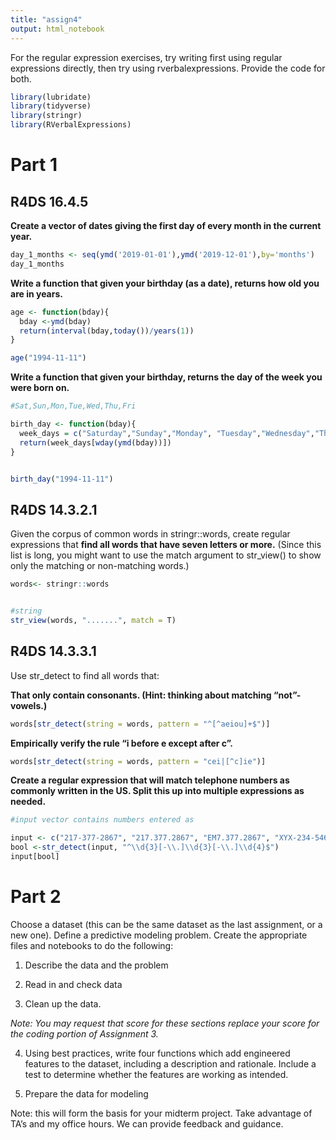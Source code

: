 ```yaml
---
title: "assign4"
output: html_notebook
---
```



For the regular expression exercises, try writing first using regular expressions directly, then try using rverbalexpressions. Provide the code for both. 

```r
library(lubridate)
library(tidyverse)
library(stringr)
library(RVerbalExpressions)
```

# Part 1

## R4DS 16.4.5

**Create a vector of dates giving the first day of every month in the current year.**

```r
day_1_months <- seq(ymd('2019-01-01'),ymd('2019-12-01'),by='months')
day_1_months

```


**Write a function that given your birthday (as a date), returns how old you are in years.**

```r
age <- function(bday){
  bday <-ymd(bday)
  return(interval(bday,today())/years(1))
}

age("1994-11-11")

```


**Write a function that given your birthday, returns the day of the week you were born on.**

```r
#Sat,Sun,Mon,Tue,Wed,Thu,Fri

birth_day <- function(bday){
  week_days = c("Saturday","Sunday","Monday", "Tuesday","Wednesday","Thursday","Friday")
  return(week_days[wday(ymd(bday))])
}


birth_day("1994-11-11")

```


## R4DS 14.3.2.1

Given the corpus of common words in stringr::words, create regular expressions that **find all words that have seven letters or more.** (Since this list is long, you might want to use the match argument to str_view() to show only the matching or non-matching words.)

```r

words<- stringr::words


#string
str_view(words, ".......", match = T)

```



## R4DS 14.3.3.1

Use str_detect to find all words that:

**That only contain consonants. (Hint: thinking about matching “not”-vowels.)**

```r

words[str_detect(string = words, pattern = "^[^aeiou]+$")]

```



**Empirically verify the rule “i before e except after c”.**
```r

words[str_detect(string = words, pattern = "cei|[^c]ie")]

```


**Create a regular expression that will match telephone numbers as commonly written in the US. Split this up into multiple expressions as needed.**

```r
#input vector contains numbers entered as 

input <- c("217-377-2867", "217.377.2867", "EM7.377.2867", "XYX-234-5467", "666.768-7890")
bool <-str_detect(input, "^\\d{3}[-\\.]\\d{3}[-\\.]\\d{4}$")
input[bool]

```

# Part 2


Choose a dataset (this can be the same dataset as the last assignment, or a new one). Define a predictive modeling problem. Create the appropriate files and notebooks to do the following:

1. Describe the data and the problem

2. Read in and check data

2. Clean up the data. 

*Note: You may request that score for these sections replace your score for the coding portion of Assignment 3.*

4. Using best practices, write four functions which add engineered features to the dataset, including a description and rationale. Include a test to determine whether the features are working as intended. 

5. Prepare the data for modeling

Note: this will form the basis for your midterm project. Take advantage of TA's and my office hours. We can provide feedback and guidance. 

